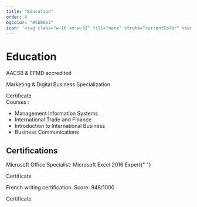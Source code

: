 ```yaml
---
title: "Education"
order: 4
bgColor: "#5b86e3"
icon: '<svg class="w-16 sm:w-32" fill="none" stroke="currentColor" viewBox="0 0 24 24" xmlns="http://www.w3.org/2000/svg"><path d="M12 14l9-5-9-5-9 5 9 5z"></path><path d="M12 14l6.16-3.422a12.083 12.083 0 01.665 6.479A11.952 11.952 0 0012 20.055a11.952 11.952 0 00-6.824-2.998 12.078 12.078 0 01.665-6.479L12 14z"></path><path stroke-linecap="round" stroke-linejoin="round" stroke-width="1.5" d="M12 14l9-5-9-5-9 5 9 5zm0 0l6.16-3.422a12.083 12.083 0 01.665 6.479A11.952 11.952 0 0012 20.055a11.952 11.952 0 00-6.824-2.998 12.078 12.078 0 01.665-6.479L12 14zm-4 6v-7.5l4-2.222"></path></svg>'
---
```





<H1>Education</H1>
<Main>
  <Section>
    <Card
      company="ESDES - Lyon Business School"
      logo={img.esdes}
      place="Lyon, France"
    >
      <Item title="Master's Degree" span="2016 - 2021">
        <p>AACSB & EFMD accredited </p>
        <p>Marketing & Digital Business Specialization </p>
        <CertificateButton href="https://certificat.esdes.fr/index.html?key=8624C7AB619B74507879897C08CD2DADCEDD07EBBF523F997D9A15F9673F8A19U2hFTExZWWxDN3o2c0p0UkVyU1FxcjY1RG1RcFBQeVkxbkZBMmd0YVU1a0VKTVBQ">
          Certificate
        </CertificateButton>
      </Item>
    </Card>
  </Section>
  <Section>
    <Card
      company="Elon University - Love School of Business"
      logo={img.elon}
      place="Elon, NC, USA"
    >
      <Item title="Exchange Semester" span="February - May 2018">
        Courses :
        <ul className="list-[circle] list-inside">
          <li>Management Information Systems </li>
          <li>International Trade and Finance </li>
          <li>Introduction to International Business </li>
          <li>Business Communications </li>
        </ul>
      </Item>
    </Card>
  </Section>
</Main>
<H2>Certifications</H2>
<Main>
  <Section>
    <Card company="Microsoft Office Specialist - Excel Expert" logo={img.excel}>
      <p className="pl-8">
        Microsoft Office Specialist: Microsoft Excel 2016 Expert{" "}
      </p>
      <CertificateButton href="https://www.credly.com/badges/829327ab-3cf7-4651-be3c-a42014ac1cce/linked_in_profile">
        Certificate
      </CertificateButton>
    </Card>
  </Section>
  <Section>
    <Card company="Certificat Voltaire" logo={img.certificatvoltaire}>
      <p className="pl-8">French writing certification. Score: 948/1000</p>
      <CertificateButton href="https://mon.certificat-voltaire.fr/verification-certificat?code=799CEHL">
        Certificate
      </CertificateButton>
    </Card>
  </Section>
</Main>
